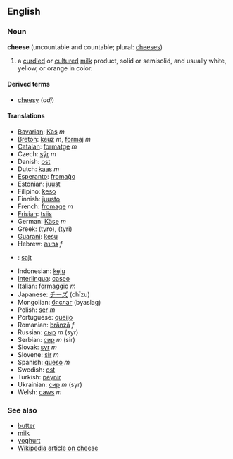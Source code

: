 ==English==
=== Noun ===
'''cheese''' (uncountable and countable; plural: [[chees]]es)

# a [[curdle]]d or [[culture]]d [[milk]] product, solid or semisolid, and usually white, yellow, or orange in color.

====Derived terms====
*[[cheesy]] (''adj'')

==== Translations ====
*[[Bavarian]]: [[Kas]] ''m''
*[[Breton]]: [[keuz]] ''m'', [[formaj]] ''m''
*[[Catalan]]: [[formatge]] ''m''
*Czech: [[sýr]] ''m''
*Danish: [[ost]]
*Dutch: [[kaas]] ''m''
*[[Esperanto]]: [[fromaĝo]]
*Estonian: [[juust]]
*Filipino: [[keso]]
*Finnish: [[juusto]]
*French: [[fromage]] ''m''
*[[Frisian]]: [[tsiis]]
*German: [[Käse]] ''m''
*Greek: (tyro), (tyri)
*[[Guaraní]]: [[kesu]]
*Hebrew: [[גבינה]] ''f''
*{{hu}}: [[sajt]]
*Indonesian: [[keju]]
*[[Interlingua]]: [[caseo]]
*Italian: [[formaggio]] ''m''
*Japanese: [[チーズ]] (chīzu)
*Mongolian: [[бяслаг]] (byaslag)
*Polish: [[ser]] ''m''
*Portuguese: [[queijo]]
*Romanian: [[brânză]] ''f''
*Russian: [[сыр]] ''m'' (syr)
*Serbian: [[сир]] ''m'' (sir)
*Slovak: [[syr]] ''m''
*Slovene: [[sir]] ''m''
*Spanish: [[queso]] ''m''
*Swedish: [[ost]]
*Turkish: [[peynir]]
*Ukrainian: [[сир]] ''m'' (syr)
*Welsh: [[caws]] ''m''

===See also===
*[[butter]]
*[[milk]]
*[[yoghurt]]
*[[w:Cheese|Wikipedia article on cheese]]